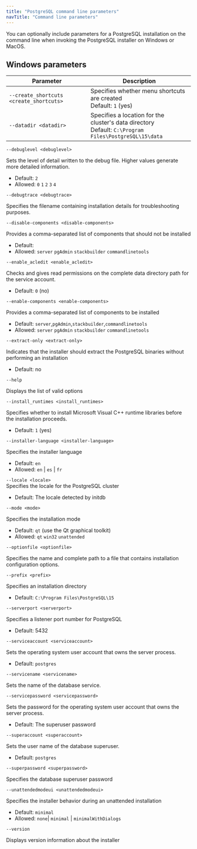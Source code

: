 ```yaml
---
title: "PostgreSQL command line parameters"
navTitle: "Command line parameters"
---
```


You can optionally include parameters for a PostgreSQL installation on the command line when invoking the PostgreSQL installer on Windows or MacOS.

## Windows parameters

| Parameter                               | Description |
| --------------------------------------- | ----------- |
| `--create_shortcuts <create_shortcuts>` | Specifies whether menu shortcuts are created <br />Default: `1` (yes) |
| `--datadir <datadir>`                   | Specifies a location for the cluster's data directory <br />Default: `C:\Program Files\PostgreSQL\15\data` |

`--debuglevel <debuglevel>`                   

Sets the level of detail written to the debug file. Higher values generate more detailed information.
- Default: `2`
- Allowed: `0` `1` `2` `3` `4`

`--debugtrace <debugtrace>`                   

Specifies the filename containing installation details for troubleshooting purposes.

`--disable-components <disable-components>`   

Provides a comma-separated list of components that should not be installed
- Default: 
- Allowed: `server` `pgAdmin` `stackbuilder` `commandlinetools`

`--enable_acledit <enable_acledit>`           

Checks and gives read permissions on the complete data directory path for the service account.
- Default: `0` (no)

`--enable-components <enable-components>`     

Provides a comma-separated list of components to be installed
- Default: `server`,`pgAdmin`,`stackbuilder`,`commandlinetools`
- Allowed: `server` `pgAdmin` `stackbuilder` `commandlinetools`

`--extract-only <extract-only>`               

Indicates that the installer should extract the PostgreSQL binaries without performing an installation
- Default: no

`--help`                                      

Displays the list of valid options

`--install_runtimes <install_runtimes>`

Specifies whether to install Microsoft Visual C++ runtime libraries before the installation proceeds.
- Default: `1` (yes)

`--installer-language <installer-language>`   

Specifies the installer language
- Default: `en`
- Allowed: `en` | `es` | `fr`

`--locale <locale>`                           
Specifies the locale for the PostgreSQL cluster                                             
- Default: The locale detected by initdb

`--mode <mode>`                               

Specifies the installation mode
- Default: `qt` (use the Qt graphical toolkit)
- Allowed: `qt` `win32` `unattended`

`--optionfile <optionfile>`                   

Specifies the name and complete path to a file that contains installation configuration options.

`--prefix <prefix>`          

Specifies an installation directory
- Default: `C:\Program Files\PostgreSQL\15`

`--serverport <serverport>`

Specifies a listener port number for PostgreSQL
- Default: 5432

`--serviceaccount <serviceaccount>`           

Sets the operating system user account that owns the server process. 
- Default: `postgres`

`--servicename <servicename>`                 

Sets the name of the database service.

`--servicepassword <servicepassword>`         

Sets the password for the operating system user account that owns the server process. 
- Default: The superuser password

`--superaccount <superaccount>`               

Sets the user name of the database superuser. 
- Default: `postgres`

`--superpassword <superpassword>`             

Specifies the database superuser password

`--unattendedmodeui <unattendedmodeui>`


Specifies the installer behavior during an unattended installation
- Default: `minimal`
- Allowed: `none`| `minimal` | `minimalWithDialogs`
 
`--version`                                   

Displays version information about the installer






 


















